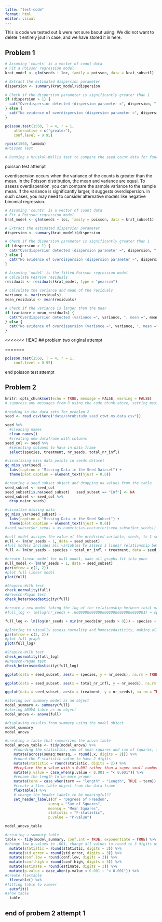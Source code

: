 ```yaml
---
title: "test-code"
format: html
editor: visual
---
```


This is code we tested out & were not sure baout using. We did not want to delete it entirely jsut in case, and we have stored it in here. 

## Problem 1

```r
# Assuming 'counts' is a vector of count data
# Fit a Poisson regression model
krat_model <- glm(seeds ~ loc, family = poisson, data = krat_subset1)

# Extract the estimated dispersion parameter
dispersion <- summary(krat_model)$dispersion

# Check if the dispersion parameter is significantly greater than 1
if (dispersion > 1) {
  cat("Overdispersion detected (dispersion parameter =", dispersion, ")\n")
} else {
  cat("No evidence of overdispersion (dispersion parameter =", dispersion, ")\n")
}
```

```r
poisson.test(1560, T = 4, r = 1,
    alternative = c("greater"),
    conf.level = 0.95)
```


```r
rpois(1560, lambda)
#Poisson Test

# Running a Kruskal-Wallis test to compare the seed count data for four different locations around the mounds 
```
poisson test attempt

overdispersion occurs when the variance of the counts is greater than the mean. In the Poisson distribution, the mean and variance are equal. To assess overdispersion, you can compare the sample variance to the sample mean. If the variance is significantly larger, it suggests overdispersion. In such cases, you may need to consider alternative models like negative binomial regression.

```r
# Assuming 'counts' is a vector of count data
# Fit a Poisson regression model
krat_model <- glm(seeds ~ loc, family = poisson, data = krat_subset1)

# Extract the estimated dispersion parameter
dispersion <- summary(krat_model)$dispersion

# Check if the dispersion parameter is significantly greater than 1
if (dispersion > 1) {
  cat("Overdispersion detected (dispersion parameter =", dispersion, ")\n")
} else {
  cat("No evidence of overdispersion (dispersion parameter =", dispersion, ")\n")
}
```

```r
# Assuming 'model' is the fitted Poisson regression model
# Calculate Pearson residuals
residuals <- residuals(krat_model, type = "pearson")

# Calculate the variance and mean of the residuals
variance <- var(residuals)
mean_residuals <- mean(residuals)

# Check if the variance is larger than the mean
if (variance > mean_residuals) {
  cat("Overdispersion detected (variance =", variance, ", mean =", mean_residuals, ")\n")
} else {
  cat("No evidence of overdispersion (variance =", variance, ", mean =", mean_residuals, ")\n")
}
```


<<<<<<< HEAD
## problem two original attempt

=======
```r
poisson.test(1560, T = 4, r = 1,
    conf.level = 0.95)
```

end poisson test attempt

## Problem 2
```r
knitr::opts_chunk$set(echo = TRUE, message = FALSE, warning = FALSE)
# suppress any messages from R using the code chunk above, setting messages and warnings to false}
```

```r
#reading in the data sets for problem 2
seed <- read_csv(here("data/shrubstudy_seed_ctwt.ms.data.csv"))
```

```r
seed %>% 
  #cleaning names
  clean_names()
  #creating new dataframe with columns
seed_col <- seed %>% 
  #selecting columns to have in data frame
  select(species, treatment, nr_seeds, total_nr_infl)
```

```r
#visualizing miss data points in seeds dataset
gg_miss_var(seed) +
  labs(caption = "Missing Data in the Seed Dataset") +
  theme(plot.caption = element_text(hjust = 0.6))
```

```r
#creating a seed subset object and dropping na values from the table
seed_subset <- seed_col
seed_subset[is.na(seed_subset) | seed_subset == "Inf"] <- NA 
seed_subset <- seed_col %>% 
  drop_na(nr_seeds)

#visualize missing data
gg_miss_var(seed_subset) +
  labs(caption = "Missing Data in the Seed Subset") +
  theme(plot.caption = element_text(hjust = 0.6))
#seed_subset$nr_seeds = as.numeric(as.character(seed_subset$nr_seeds)) 

```

```r
#null model assigns the value of the predicted variable, seeds, to 1 so it is being modeled as a function of a constant term
null <- lm(nr_seeds ~ 1, data = seed_subset)
#full models includes all variables to assess a linear relationship between each predictor variable and seeds
full <- lm(nr_seeds ~ species + total_nr_infl + treatment, data = seed_subset)
```

```r
#create linear model for null model, make all graphs fit into pone 
null_model <- lm(nr_seeds ~ 1, data = seed_subset)
par(mfrow = c(2, 2))
#plot full linear model
plot(full)
```

```r
#Shapiro-Wilk test 
check_normality(full)
#Breusch-Pagan test
check_heteroscedasticity(full)
```

```r
#create a new model taking the log of the relationship between total mass and species type
#full_log <- lm(log(nr_seeds + .000000000000000000000000000000001) ~ species + total_nr_infl + treatment, data = seed_subset)

full_log <- lm(log(nr_seeds + min(nr_seeds[nr_seeds > 0])) ~ species + total_nr_infl + treatment, data = seed_subset)

#plotting to visually assess normality and homoscedasticity, making all four graphs on one page
par(mfrow = c(2, 2))
#plot full graph
plot(full_log)
```

```r
#Shapiro-Wilk test 
check_normality(full_log)
#Breusch-Pagan test
check_heteroscedasticity(full_log)
```

```r
ggplot(data = seed_subset, aes(x = species, y = nr_seeds), na.rm = TRUE) + geom_col()
```

```r
ggplot(data = seed_subset, aes(x = total_nr_infl, y = nr_seeds), na.rm = TRUE) + geom_col()
```

```r
ggplot(data = seed_subset, aes(x = treatment, y = nr_seeds), na.rm = TRUE) + geom_col()
```

```r
#storing our summary model as an object 
model_summary <- summary(full)
#storing ANOVA table as an object
model_anova <- anova(full)

#displaying results from summary using the model object
model_summary
model_anova
```

```r
#creating a table that summarizes the anova table 
model_anova_table <- tidy(model_anova) %>% 
    #rounding the statistics, sum of mean squares and sum of squares, to two digits
    mutate(across(sumsq:meansq, ~ round(.x, digits = 2))) %>% 
    #round the F-statistic value to have 2 digits
    mutate(statistic = round(statistic, digits = 2)) %>% 
    ##replace the p value with < 0.001 rather than a super small number
    mutate(p.value = case_when(p.value < 0.001 ~ "< 0.001")) %>% 
    #rename the length to be more proper
    mutate(term = case_when(term == "length" ~ "Length", TRUE ~ term)) %>% 
    #create a flex table object from the data frame
    flextable() %>% 
    # change the header labels to be meaningful??
    set_header_labels(df = "Degrees of Freedom", 
                    sumsq = "Sum of Squares",
                    meansq = "Mean Squares",
                    statistic = "F-statistic",
                    p.value = "P-value")

model_anova_table
```

```r
#creating a summary table
table <- tidy(model_summary, conf.int = TRUE, exponentiate = TRUE) %>% 
#change low p-values to .001, change all values to round to 3 digits using mutate function
  mutate(statistic = round(statistic, digits = 3)) %>%
  mutate(std.error = round(std.error, digits = 3)) %>%
  mutate(conf.low = round(conf.low, digits = 3)) %>%
  mutate(conf.high = round(conf.high, digits = 3)) %>%
  mutate(estimate = round(estimate, digits = 3)) %>%
  mutate(p.value = case_when(p.value < 0.001 ~ "< 0.001")) %>% 
#create flextable
  flextable() %>% 
#fitting table to viewer
  autofit()
#show table 
  table
```
## end of probem 2 attempt 1